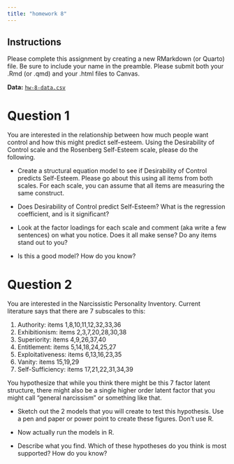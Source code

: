 ```yaml
---
title: "homework 8"
---
```


## Instructions

Please complete this assignment by creating a new RMarkdown (or Quarto) file. Be sure to include your name in the preamble. Please submit both your .Rmd (or .qmd) and your .html files to Canvas.

**Data:**  [`hw-8-data.csv`](https://raw.githubusercontent.com/josh-jackson/GLM_3890/main/hw-8-data.csv)


# Question 1

You are interested in the relationship between how much people want control and how this might predict self-esteem. Using the Desirability of Control scale and the Rosenberg Self-Esteem scale, please do the following.

- Create a structural equation model to see if Desirability of Control predicts Self-Esteem. Please go about this using all items from both scales. For each scale, you can assume that all items are measuring the same construct.

- Does Desirability of Control predict Self-Esteem? What is the regression coefficient, and is it significant?

- Look at the factor loadings for each scale and comment (aka write a few sentences) on what you notice. Does it all make sense? Do any items stand out to you? 

- Is this a good model? How do you know?

# Question 2

You are interested in the Narcissistic Personality Inventory. Current literature says that there are 7 subscales to this:

1. Authority: items 1,8,10,11,12,32,33,36 
2. Exhibitionism: items 2,3,7,20,28,30,38 
3. Superiority: items 4,9,26,37,40 
4. Entitlement: items 5,14,18,24,25,27 
5. Exploitativeness: items 6,13,16,23,35 
6. Vanity: items 15,19,29 
7. Self-Sufficiency: items 17,21,22,31,34,39 


You hypothesize that while you think there might be this 7 factor latent structure, there might also be a single higher order latent factor that you might call "general narcissism" or something like that.

- Sketch out the 2 models that you will create to test this hypothesis. Use a pen and paper or power point to create these figures. Don't use R. 

- Now actually run the models in R. 

- Describe what you find. Which of these hypotheses do you think is most supported? How do you know?

